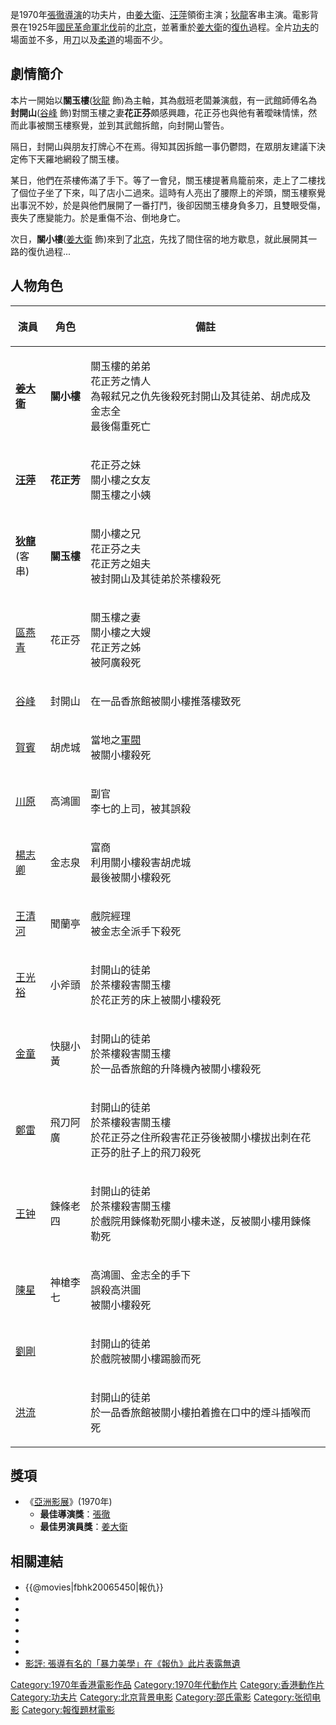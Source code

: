 {{unreferenced|time=20180917}}     
{{Infobox Film
| name               = 報仇
| original_name      = ''{{lang|en|Vengeance!}}''
| image              = 
| image_size         = 
| caption            = 
| director           = [[張徹|張徹]]
| producer           = [[邵仁枚|邵仁枚]]
| producer_2         = 
| writer             = [[張徹|張徹]]<br />[[倪匡|倪匡]]
| narrator           = 
| starring           = [[姜大衛|姜大衛]] <br /> [[狄龍|狄龍]] <br />[[汪萍|汪萍]]
| music              = [[王福齡|王福齡]]
| cinematography     = [[龔慕鐸|龔慕鐸]]
| editing            = [[姜興隆|姜興隆]]
| production_company = [[邵氏公司|邵氏兄弟（香港）有限公司]]
| distributor        = [[邵氏公司|邵氏兄弟（香港）有限公司]]
| released           = {{BHKG}}：{{film date|1970|5|14}}<br>{{TUR}}：{{start date|1974|2|25}}
| runtime            = 98 分鐘
| country            = {{英屬香港電影}} 
| language           = 粵語
| budget             = 
| gross              = 
| preceded_by        = 
| followed_by        = 
| website            = 
| amg_id             = 
| imdb_id            = tt0065450
}}
{{engname|《報仇》|''Vengeance!''}} 是1970年[[張徹|張徹]][[導演|導演]]的功夫片，由[[姜大衛|姜大衛]]、[[汪萍|汪萍]]領銜主演；[[狄龍|狄龍]]客串主演。電影背景在1925年[[國民革命軍|國民革命軍]][[北伐|北伐]]前的[[北京|北京]]，並著重於[[姜大衛|姜大衛]]的[[復仇|復仇]]過程。全片[[功夫|功夫]]的場面並不多，用[[刀|刀]]以及[[柔道|柔道]]的場面不少。

==劇情簡介==
本片一開始以'''關玉樓'''([[狄龍|狄龍]]  飾)為主軸，其為戲班老闆兼演戲，有一武館師傅名為'''封開山'''([[谷峰|谷峰]]  飾)對關玉樓之妻'''花正芬'''頗感興趣，花正芬也與他有著曖昧情愫，然而此事被關玉樓察覺，並到其武館拆館，向封開山警告。

隔日，封開山與朋友打牌心不在焉。得知其因拆館一事仍鬱悶，在眾朋友建議下決定佈下天羅地網殺了關玉樓。

某日，他們在茶樓佈滿了手下。等了一會兒，關玉樓提著鳥籠前來，走上了二樓找了個位子坐了下來，叫了店小二過來。這時有人亮出了腰際上的斧頭，關玉樓察覺出事況不妙，於是與他們展開了一番打鬥，後卻因關玉樓身負多刀，且雙眼受傷，喪失了應變能力。於是重傷不治、倒地身亡。

次日，'''關小樓'''([[姜大衛|姜大衛]]  飾)來到了[[北京|北京]]，先找了間住宿的地方歇息，就此展開其一路的復仇過程...

== 人物角色 ==
{| class="wikitable" 
|- 
! 演員 || 角色 || 備註
|- 
| '''[[姜大衛|姜大衛]]''' || '''關小樓''' || 關玉樓的弟弟<br>花正芳之情人<br>為報弒兄之仇先後殺死封開山及其徒弟、胡虎成及金志全<br>最後傷重死亡
|- 
| '''[[汪萍|汪萍]]''' || '''花正芳''' || 花正芬之妹<br>關小樓之女友<br>關玉樓之小姨
|- 
| '''[[狄龍|狄龍]]'''<br>(客串) || '''關玉樓''' || 關小樓之兄<br>花正芬之夫<br>花正芳之姐夫<br>被封開山及其徒弟於茶樓殺死
|- 
| [[區燕青|區燕青]] || 花正芬 || 關玉樓之妻<br>關小樓之大嫂<br>花正芳之姊<br>被阿廣殺死
|-
| [[谷峰|谷峰]] || 封開山 || 在一品香旅館被關小樓推落樓致死
|-
| [[賀賓|賀賓]] || 胡虎城 || 當地之[[軍閥|軍閥]]<br>被關小樓殺死 
|-  
| [[川原|川原]] || 高鴻圖 ||副官<br>李七的上司，被其誤殺
|- 
| [[楊志卿|楊志卿]] || 金志泉 ||富商<br>利用關小樓殺害胡虎城<br>最後被關小樓殺死
|- 
| [[王清河|王清河]] || 聞蘭亭 ||戲院經理<br>被金志全派手下殺死
|- 
| [[王光裕|王光裕]] || 小斧頭 ||封開山的徒弟<br>於茶樓殺害關玉樓<br>於花正芳的床上被關小樓殺死
|- 
| [[金童|金童]] || 快腿小黃 ||封開山的徒弟<br>於茶樓殺害關玉樓<br>於一品香旅館的升降機內被關小樓殺死
|-
| [[鄭雷|鄭雷]] || 飛刀阿廣 ||封開山的徒弟<br>於茶樓殺害關玉樓<br>於花正芬之住所殺害花正芬後被關小樓拔出刺在花正芬的肚子上的飛刀殺死
|- 
| [[王锺_(香港)|王钟]] || 鍊條老四 ||封開山的徒弟<br>於茶樓殺害關玉樓<br>於戲院用鍊條勒死關小樓未遂，反被關小樓用鍊條勒死
|-
| [[陳星|陳星]] || 神槍李七 ||高鴻圖、金志全的手下<br>誤殺高洪圖<br>被關小樓殺死
|- 
| [[劉剛|劉剛]] || ||封開山的徒弟<br>於戲院被關小樓踢臉而死
|-
| [[洪流|洪流]] || ||封開山的徒弟<br>於一品香旅館被關小樓拍着擔在口中的煙斗插喉而死
|}

==獎項==
*《[[亞洲影展|亞洲影展]]》(1970年)
**'''最佳導演獎'''：[[張徹|張徹]]
**'''最佳男演員獎'''：[[姜大衛|姜大衛]]

==相關連結==
*{{@movies|fbhk20065450|報仇}}
*{{hkmdb title|5121|報仇}}
*{{douban|title=報仇}}
*{{Mtime|24390|報仇}}
*{{Amg movie|141794|報仇}}
*{{imdb title|0065450|報仇}}
* {{youtube|aLYBs6QsxP8|邵氏Shaw - 姜大偉首奪亞洲影帝之作 - 報仇(Vengeance!) OP}}
* [http://www.yauyeah.com/index.php?tag=%E5%BC%B5%E5%BE%B9 影評: 張導有名的「暴力美學」在《報仇》此片表露無遺]{{dead link|date=2017年12月 |bot=InternetArchiveBot |fix-attempted=yes }}

{{張徹}}

[[Category:1970年香港電影作品|Category:1970年香港電影作品]]
[[Category:1970年代動作片|Category:1970年代動作片]]
[[Category:香港動作片|Category:香港動作片]]
[[Category:功夫片|Category:功夫片]]
[[Category:北京背景电影|Category:北京背景电影]]
[[Category:邵氏電影|Category:邵氏電影]]
[[Category:张彻电影|Category:张彻电影]]
[[Category:報復題材電影|Category:報復題材電影]]